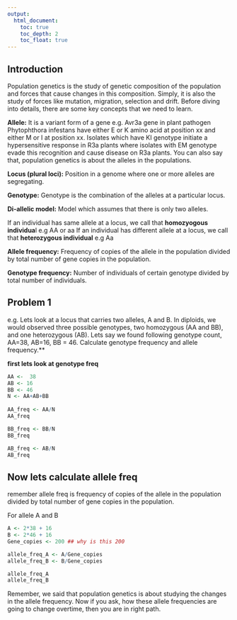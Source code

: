 ```yaml
---
output:
  html_document:
    toc: true
    toc_depth: 2
    toc_float: true
---
```



## **Introduction**

Population genetics is the study of genetic composition of the population and forces that cause changes in this composition. Simply, it is also the study of forces like mutation, migration, selection and drift. Before diving into details, there are some key concepts that we need to learn. 

**Allele:** It is a variant form of a gene e.g. Avr3a gene in plant pathogen Phytophthora infestans have either E or K amino acid at position xx and either M or I at position xx. Isolates which have KI genotype initiate a hypersensitive response in R3a plants where isolates with EM genotype evade this recognition and cause disease on R3a plants. You can also say that, population genetics is about the alleles in the populations. 

**Locus (plural loci):** Position in a genome where one or more alleles are segregating.

**Genotype:** Genotype is the combination of the alleles at a particular locus.

**Di-allelic model:** Model which assumes that there is only two alleles.

If an individual has same allele at a locus, we call that **homozyogous individua**l e.g AA or aa
If an individual has different allele at a locus, we call that **heterozygous individual** e.g Aa

**Allele frequency:** Frequency of copies of the allele in the population divided by total number of gene copies in the population.

**Genotype frequency:** Number of individuals of certain genotype divided by total number of individuals. 


## **Problem 1**

e.g. Lets look at a locus that carries two alleles, A and B. In diploids, we would observed three possible genotypes, two homozygous (AA and BB), and one heterozygous (AB). Lets say we found following genotype count, AA=38, AB=16, BB = 46. Calculate genotype frequency and allele frequency.**

**first lets look at genotype freq**

```r
AA <-  38
AB <- 16
BB <- 46
N <- AA+AB+BB
  
AA_freq <- AA/N
AA_freq

BB_freq <- BB/N
BB_freq

AB_freq <- AB/N
AB_freq

```

## Now lets calculate allele freq

remember allele freq is frequency of copies of the allele in the population divided by total number of gene copies in the population. 

For allele A and B

```r

A <- 2*38 + 16
B <- 2*46 + 16
Gene_copies <- 200 ## why is this 200

allele_freq_A <- A/Gene_copies
allele_freq_B <- B/Gene_copies

allele_freq_A
allele_freq_B
```


Remember, we said that population genetics is about studying the changes in the allele frequency. Now if you ask, how these allele frequencies are going to change overtime, then you are in right path.
